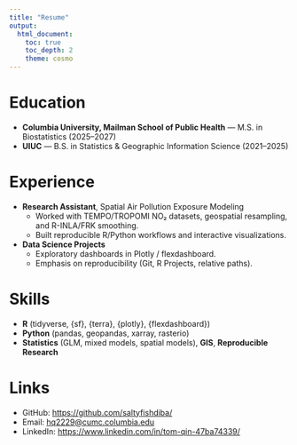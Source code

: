 ---
title: "Resume"
output:
  html_document:
    toc: true
    toc_depth: 2
    theme: cosmo
---

# Education
- **Columbia University, Mailman School of Public Health** — M.S. in Biostatistics (2025–2027)
- **UIUC** — B.S. in Statistics & Geographic Information Science (2021–2025)

# Experience
- **Research Assistant**, Spatial Air Pollution Exposure Modeling  
  - Worked with TEMPO/TROPOMI NO₂ datasets, geospatial resampling, and R-INLA/FRK smoothing.
  - Built reproducible R/Python workflows and interactive visualizations.

- **Data Science Projects**  
  - Exploratory dashboards in Plotly / flexdashboard.  
  - Emphasis on reproducibility (Git, R Projects, relative paths).

# Skills
- **R** (tidyverse, {sf}, {terra}, {plotly}, {flexdashboard})  
- **Python** (pandas, geopandas, xarray, rasterio)  
- **Statistics** (GLM, mixed models, spatial models), **GIS**, **Reproducible Research**

# Links
- GitHub: <https://github.com/saltyfishdiba/>  
- Email: <hq2229@cumc.columbia.edu>  
- LinkedIn: <https://www.linkedin.com/in/tom-qin-47ba74339/>
